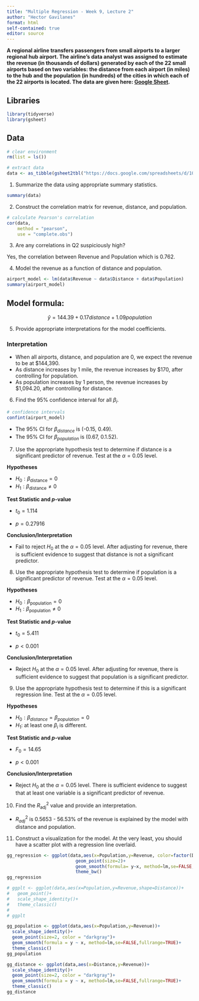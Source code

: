 ```yaml
---
title: "Multiple Regression - Week 9, Lecture 2"
author: "Hector Gavilanes"
format: html
self-contained: true
editor: source
---
```


**A regional airline transfers passengers from small airports to a larger regional hub airport. The airline’s data analyst was assigned to estimate the revenue (in thousands of dollars) generated by each of the 22 small airports based on two variables: the distance from each airport (in miles) to the hub and the population (in hundreds) of the cities in which each of the 22 airports is located. The data are given here: [Google Sheet](https://docs.google.com/spreadsheets/d/10ZN0jMYdVsG2ucIJFSTquVRW916Jj-JmZIGQuqSQhy0/edit?usp=sharing).**

## Libraries
```r
library(tidyverse)
library(gsheet)
```

## Data
```r
# clear environment
rm(list = ls())

# extract data
data <- as_tibble(gsheet2tbl("https://docs.google.com/spreadsheets/d/10ZN0jMYdVsG2ucIJFSTquVRW916Jj-JmZIGQuqSQhy0/edit?usp=sharing"))
```


1. Summarize the data using appropriate summary statistics.
```r
summary(data)
```

2. Construct the correlation matrix for revenue, distance, and population. 
```r
# calculate Pearson's correlation
cor(data,
    method = "pearson",
    use = "complete.obs")
```

3. Are any correlations in Q2 suspiciously high?

Yes, the correlation between Revenue and Population which is 0.762.

4. Model the revenue as a function of distance and population.

```r
airport_model <- lm(data$Revenue ~ data$Distance + data$Population)
summary(airport_model)
```
## Model formula:
$$\hat{y} = 144.39 + 0.17 distance + 1.09 population$$


5. Provide appropriate interpretations for the model coefficients.

### Interpretation
- When all airports, distance, and population are 0, we expect the revenue to be at $144,390.
- As distance increases by 1 mile, the revenue increases by $170, after controlling for population.
- As population increases by 1 person, the revenue increases by $1,094.20, after controlling for distance.

6. Find the 95% confidence interval for all $\beta_i$.
```r
# confidence intervals
confint(airport_model)
```
- The 95% CI for $\beta_{distance}$ is (-0.15, 0.49).
- The 95% CI for $\beta_{population}$ is (0.67, 0.1.52).

7. Use the appropriate hypothesis test to determine if distance is a significant predictor of revenue. Test at the $\alpha=0.05$ level.

**Hypotheses**

- $H_0: \beta_{\text{distance}} = 0$
- $H_1: \beta_{\text{distance}} \ne 0$

**Test Statistic and *p*-value**

- $t_0 = 1.114$

- $p = 0.27916$

**Conclusion/Interpretation**

- Fail to reject $H_0$ at the $\alpha=0.05$ level. After adjusting for revenue, there is sufficient evidence to suggest that distance is not a significant predictor.

8. Use the appropriate hypothesis test to determine if population is a significant predictor of revenue. Test at the $\alpha=0.05$ level.

**Hypotheses**

- $H_0: \beta_{\text{population}} = 0$
- $H_1: \beta_{\text{population}} \ne 0$

**Test Statistic and *p*-value**

- $t_0 = 5.411$

- $p < 0.001$ 

**Conclusion/Interpretation**

- Reject $H_0$ at the $\alpha=0.05$ level. After adjusting for revenue, there is sufficient evidence to suggest that population is a significant predictor.


9. Use the appropriate hypothesis test to determine if this is a significant regression line. Test at the $\alpha=0.05$ level.

**Hypotheses**

- $H_0: \beta_{distance} = \beta_{population} = 0$
- $H_1:$ at least one $\beta_i$ is different.

**Test Statistic and *p*-value**

- $F_0 = 14.65$

- $p < 0.001$ 

**Conclusion/Interpretation**

- Reject $H_0$ at the $\alpha=0.05$ level. There is sufficient evidence to suggest that at least one variable is a significant predictor of revenue.

10. Find the $R^2_{\text{adj}}$ value and provide an interpretation.

- $R^2_{adj}$ is 0.5653 - 56.53% of the revenue is explained by the model with distance and population.

11. Construct a visualization for the model. At the very least, you should have a scatter plot with a regression line overlaid.

```r
gg_regression <- ggplot(data,aes(x=Population,y=Revenue, color=factor(Distance)))+
                          geom_point(size=2)+
                          geom_smooth(formula= y~x, method=lm,se=FALSE,fullrange=TRUE)+
                          theme_bw()
gg_regression

# ggplt <- ggplot(data,aes(x=Population,y=Revenue,shape=Distance))+
#   geom_point()+
#   scale_shape_identity()+
#   theme_classic()
#   
# ggplt

```

```r
gg_population <- ggplot(data,aes(x=Population,y=Revenue))+
  scale_shape_identity()+
  geom_point(size=2, color = "darkgray")+
  geom_smooth(formula = y ~ x, method=lm,se=FALSE,fullrange=TRUE)+
  theme_classic()
gg_population

gg_distance <- ggplot(data,aes(x=Distance,y=Revenue))+
  scale_shape_identity()+
  geom_point(size=2, color = "darkgray")+
  geom_smooth(formula = y ~ x, method=lm,se=FALSE,fullrange=TRUE)+
  theme_classic()
gg_distance
```



